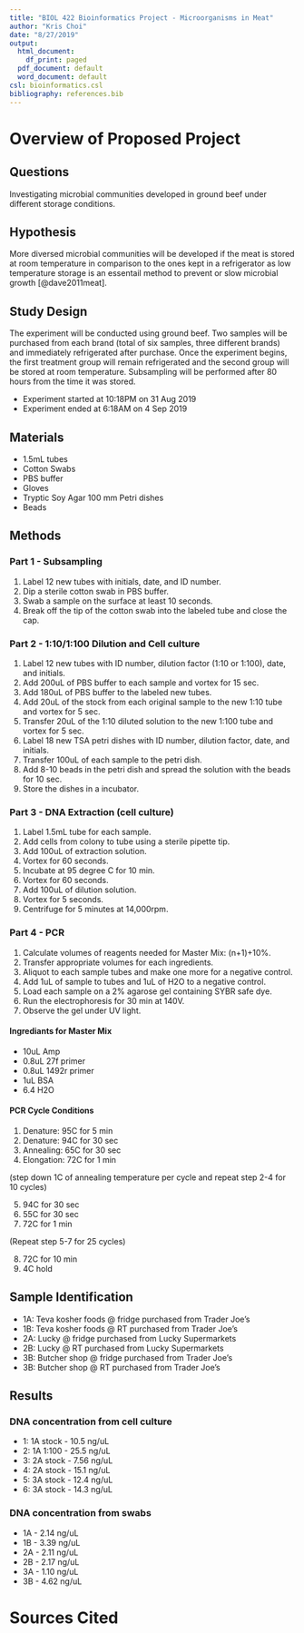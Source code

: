 ```yaml
---
title: "BIOL 422 Bioinformatics Project - Microorganisms in Meat"
author: "Kris Choi"
date: "8/27/2019"
output:
  html_document:
    df_print: paged
  pdf_document: default
  word_document: default
csl: bioinformatics.csl
bibliography: references.bib
---
```


# Overview of Proposed Project

## Questions

Investigating microbial communities developed in ground beef under different storage conditions.

## Hypothesis

More diversed microbial communities will be developed if the meat is stored at room temperature in comparison to the ones kept in a refrigerator as low temperature storage is an essentail method to prevent or slow microbial growth [@dave2011meat].

## Study Design

The experiment will be conducted using ground beef. Two samples will be purchased from each brand (total of six samples, three different brands) and immediately refrigerated after purchase. Once the experiment begins, the first treatment group will remain refrigerated and the second group will be stored at room temperature. Subsampling will be performed after 80 hours from the time it was stored.

* Experiment started at 10:18PM on 31 Aug 2019
* Experiment ended at 6:18AM on 4 Sep 2019

## Materials

* 1.5mL tubes
* Cotton Swabs
* PBS buffer
* Gloves
* Tryptic Soy Agar 100 mm Petri dishes
* Beads

## Methods

### Part 1 - Subsampling

1. Label 12 new tubes with initials, date, and ID number.
2. Dip a sterile cotton swab in PBS buffer.
3. Swab a sample on the surface at least 10 seconds.
4. Break off the tip of the cotton swab into the labeled tube and close the cap.

### Part 2 - 1:10/1:100 Dilution and Cell culture

1. Label 12 new tubes with ID number, dilution factor (1:10 or 1:100), date, and initials.   
2. Add 200uL of PBS buffer to each sample and vortex for 15 sec.
3. Add 180uL of PBS buffer to the labeled new tubes.
4. Add 20uL of the stock from each original sample to the new 1:10 tube and vortex for 5 sec.
5. Transfer 20uL of the 1:10 diluted solution to the new 1:100 tube and vortex for 5 sec.
6. Label 18 new TSA petri dishes with ID number, dilution factor, date, and initials.
7. Transfer 100uL of each sample to the petri dish.
8. Add 8-10 beads in the petri dish and spread the solution with the beads for 10 sec.
9. Store the dishes in a incubator.

### Part 3 - DNA Extraction (cell culture)

1. Label 1.5mL tube for each sample.
2. Add cells from colony to tube using a sterile pipette tip.
3. Add 100uL of extraction solution.
4. Vortex for 60 seconds.
5. Incubate at 95 degree C for 10 min.
6. Vortex for 60 seconds.
7. Add 100uL of dilution solution.
8. Vortex for 5 seconds.
9. Centrifuge for 5 minutes at 14,000rpm.

### Part 4 - PCR

1. Calculate volumes of reagents needed for Master Mix: (n+1)+10%.
2. Transfer appropriate volumes for each ingredients.
3. Aliquot to each sample tubes and make one more for a negative control.
4. Add 1uL of sample to tubes and 1uL of H2O to a negative control.
5. Load each sample on a 2% agarose gel containing SYBR safe dye.
6. Run the electrophoresis for 30 min at 140V.
7. Observe the gel under UV light.

#### Ingrediants for Master Mix

* 10uL Amp
* 0.8uL 27f primer
* 0.8uL 1492r primer
* 1uL BSA
* 6.4 H2O

#### PCR Cycle Conditions

1. Denature: 95C for 5 min
2. Denature: 94C for 30 sec
3. Annealing: 65C for 30 sec
4. Elongation: 72C for 1 min

(step down 1C of annealing temperature per cycle and repeat step 2-4 for 10 cycles)

5. 94C for 30 sec
6. 55C for 30 sec
7. 72C for 1 min

(Repeat step 5-7 for 25 cycles)

8. 72C for 10 min
9. 4C hold

## Sample Identification

* 1A: Teva kosher foods @ fridge purchased from Trader Joe's
* 1B: Teva kosher foods @ RT purchased from Trader Joe's
* 2A: Lucky @ fridge purchased from Lucky Supermarkets
* 2B: Lucky @ RT purchased from Lucky Supermarkets
* 3B: Butcher shop @ fridge purchased from Trader Joe's
* 3B: Butcher shop @ RT purchased from Trader Joe's

## Results

### DNA concentration from cell culture

* 1: 1A stock - 10.5 ng/uL
* 2: 1A 1:100 - 25.5 ng/uL
* 3: 2A stock - 7.56 ng/uL
* 4: 2A stock - 15.1 ng/uL
* 5: 3A stock - 12.4 ng/uL
* 6: 3A stock - 14.3 ng/uL

### DNA concentration from swabs

* 1A - 2.14 ng/uL
* 1B - 3.39 ng/uL
* 2A - 2.11 ng/uL
* 2B - 2.17 ng/uL
* 3A - 1.10 ng/uL
* 3B - 4.62 ng/uL

# Sources Cited





